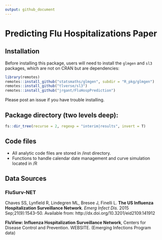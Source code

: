 ```yaml
---
output: github_document
---
```


# Predicting Flu Hospitalizations Paper

## Installation

Before installing this package, users will need to install the `glmgen` and `sl3` packages, which are not on CRAN but are dependencies:

```r
library(remotes)
remotes::install_github("statsmaths/glmgen", subdir = "R_pkg/glmgen")
remotes::install_github("tlverse/sl3")
remotes::install_github("jrgant/FluHospPrediction")
```

Please post an issue if you have trouble installing.


## Package directory (two levels deep):

```r
fs::dir_tree(recurse = 2, regexp = "interim|results", invert = T)
```


## Code files

- All analytic code files are stored in /inst directory.
- Functions to handle calendar date management and curve simulation located in /R

## Data Sources

### FluSurv-NET

Chaves SS, Lynfield R, Lindegren ML, Bresee J, Finelli L. **The US Influenza Hospitalization Surveillance Network**. _Emerg Infect Dis._ 2015 Sep;21(9):1543–50. Available from: http://dx.doi.org/10.3201/eid2109.141912

**FluView: Influenza Hospitalization Surveillance Network**, Centers for Disease Control and Prevention. WEBSITE. (Emerging Infections Program data)
